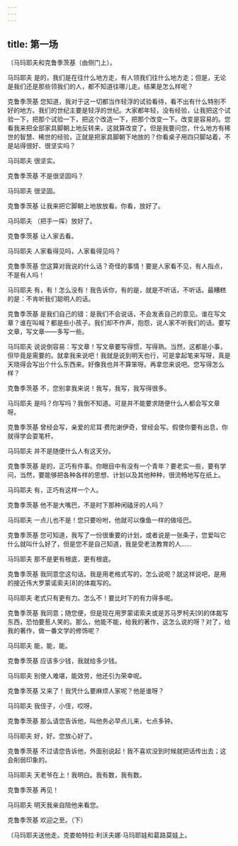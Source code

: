 ```yaml
---
---
---
```

title: 第一场
---




〔马玛耶夫和克鲁季茨基（由侧门上）。





马玛耶夫 是的，我们是在往什么地方走，有人领我们往什么地方走；但是，无论是我们还是那些领我们的人，都不知道往哪儿走。结果是怎么样呢？

克鲁季茨基 您知道，我对于这一切都当作轻浮的试验看待，看不出有什么特别不好的地方。我们的世纪主要是轻浮的世纪。大家都年轻，没有经验，让我把这个试验一下，把那个试验一下，把这个改造一下，把那个改变一下。改变是容易的。您看我来把全部家具脚朝上地反转来，这就算改变了。但是我要问您，什么地方有稀世的智慧、稀世的经验，正就是把家具脚朝下地放的？你看桌子用四只脚站着，不是站得很好、很坚实吗？

马玛耶夫 很坚实。

克鲁季茨基 不是很坚固吗？

马玛耶夫 很坚固。

克鲁季茨基 让我来把它脚朝上地放放看。你看，放好了。

马玛耶夫 （把手一挥）放好了。

克鲁季茨基 让人家去看。

马玛耶夫 人家看得见吗，人家看得见吗？

克鲁季茨基 您这算对我说的什么话？奇怪的事情！要是人家看不见，有人指点，不是有人吗！

马玛耶夫 有，有！怎么没有！我告诉你，有的是，就是不听话，不听话。最糟糕的是：不肯听我们聪明人的话。

克鲁季茨基 是我们自己的错：是我们不会说话，不会发表自己的意见。谁在写文章？谁在叫喊？都是些小孩子。我们却不作声，抱怨，说人家不听我们的话。要写文章，写文章——多写一些。

马玛耶夫 说说倒容易：写文章！写文章要写得惯，写得熟。当然，这都是小事，但毕竟是需要的。就拿我来说吧！我就是说到明天也行，可是拿起笔来写呀，真是天晓得会写出个什么东西来。好像我也并不算笨呀。再拿您来说吧。您写得怎么样？

克鲁季茨基 不，您别拿我来说！我写，我写，我写得很多。

马玛耶夫 是吗？你写吗？我倒不知道。可是并不能要求随便什么人都会写文章呀。

克鲁季茨基 曾经会写，亲爱的尼耳·费陀谢伊奇，曾经会写。假使你要有出息，你就得学会耍笔杆。

马玛耶夫 并不是随便什么人有这天分。

克鲁季茨基 是的，正巧有件事。你眼目中有没有一个青年？要老实一些，要有学问，当然，要能够把各种各样的思想、计划以及其他种种，很流畅地写在纸上。

马玛耶夫 有，正巧有这样一个人。

克鲁季茨基 他不是大嘴巴，不是时下那种闲磕牙的人吗？

马玛耶夫 一点儿也不是！您只要吩咐，他就可以像鱼一样的做哑巴。

克鲁季茨基 您可知道，我写了一份很重要的计划，或者说是一张条子，您爱叫它什么就叫什么好了，但是您不是自己知道，我是受老法教育的人……

马玛耶夫 那不是更有根底，更有根底。

克鲁季茨基 我同意您这句话。我是用老格式写的，怎么说呢？就这样说吧，是用的接近伟大罗蒙诺索夫[8]的体裁写的。

马玛耶夫 老式只有更有力。怎么不！要比时下的有力得多呢。

克鲁季茨基 我同意；随您便，但是现在用罗蒙诺索夫或是苏马罗柯夫[9]的体裁写东西，恐怕要惹人笑的。那么，他能不能，给我的著作，这怎么说的呀？对了，给我的著作，做一番文学的修饰呢？

马玛耶夫 能，能，能。

克鲁季茨基 应该多少钱，我就给多少钱。

马玛耶夫 别使人难堪，能效劳，他还引为荣幸呢。

克鲁季茨基 又来了！我凭什么要麻烦人家呢？他是谁呀？

马玛耶夫 我侄子，小侄，哎呀。

克鲁季茨基 那么请您告诉他，叫他务必早点儿来，七点多钟。

马玛耶夫 好，好。您放心好了。

克鲁季茨基 不过请您告诉他，外面别说起！我不喜欢没到时候就把话传出去；这会削弱印象的。

马玛耶夫 天老爷在上！我明白。我有数，我有数。

克鲁季茨基 再见！

马玛耶夫 明天我亲自陪他来看您。

克鲁季茨基 欢迎之至。（下）

〔马玛耶夫送他走。克娄帕特拉·利沃夫娜·马玛耶娃和葛路莫娃上。